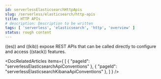 ```yaml
---
id: serverlessElasticsearchHttpApis
slug: /serverless/elasticsearch/http-apis
title: HTTP APIs
# description: Description to be written
tags: [ 'serverless', 'elasticsearch', 'http', 'overview' ]
status: rough content
---
```



<RoughContent />

((es)) and ((kib)) expose REST APIs that can be called directly to configure and access ((stack)) features.

<DocRelatedArticles
  items={
    [
      {
        "pageId": "serverlessElasticsearchApiConventions"
      },
      {
        "pageId": "serverlessElasticsearchKibanaApiConventions"
      },
    ]
  }
/>
